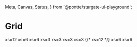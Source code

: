   Meta,
  Canvas,
  Status,
} from '@pontte/stargate-ui-playground';

<Meta title="Core/Grid" component={Grid} />

# Grid

<Status type="experimental" />

<Canvas>
  <Grid row spacing={1}>
    <Grid col xs={12} style={{background: 'red'}}>
      xs=12
    </Grid>
    <Grid col xs={6} md={12} style={{background: 'green'}}>
      xs=6
    </Grid>
    <Grid col xs={6} style={{background: 'blue'}}>
      xs=6
    </Grid>
    <Grid col xs={3} style={{background: 'grey'}}>
      xs=3
    </Grid>
    <Grid col xs={3} style={{background: 'purple'}}>
      xs=3
    </Grid>
    <Grid col xs style={{background: 'yellow'}}>
      xs=3
    </Grid>
    <Grid col xs style={{background: 'orange'}}>
      xs=3
    </Grid>
  </Grid>
</Canvas>

<Canvas>
  <Grid row spacing={4} justifyContent="flex-start">
    {/* <Grid col xs={3} md={12} style={{background: 'red'}} spacing={1}>
      xs=12
    </Grid> */}
    <Grid col xs={3} md={12} style={{background: 'green'}}>
      xs=6
    </Grid>
    <Grid col xs={3} md={12} style={{background: 'blue'}}>
      xs=6
    </Grid>
  </Grid>
</Canvas>
